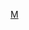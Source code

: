 {{Navbox Musical artist
| name   = 相叶雅纪
| state  = collapsed
| tracking = <includeonly>no</includeonly>
| title= [[相叶雅纪]]
| titlestyle= 
| background= non_performing_personnel
| group1 = 在播节目
| list1 = [[天才！志村动物园]] - [[相叶爱学习]] - {{Link-ja|岚·相叶雅纪的推荐！Arashi Remix|嵐・相葉雅紀のレコメン!アラシリミックス}} - {{Link-ja|～突击！初次见面综艺版～一见桑|〜突撃!はじめましてバラエティ〜イチゲンさん}} - {{Link-ja|Good! Sport|グッと!スポーツ}} - [[VS魂]]
| group2 = 停播节目
| list2 = {{Link-jp|爱LOVE小杰尼斯|愛LOVEジュニア}} - {{Link-jp|Music Jump|ミュージック・ジャンプ}} - {{Link-jp|SHOW-NEN J|SHOW-NEN J}} - {{Link-jp|Gyu！和我拥抱|Gyu!と抱きしめたい!}} - {{Link-jp|J的八点档|8時だJ}} - 京都的小餐馆之旅
| group3 = 电视剧
|  list3 = {{Link-ja|我们的勇气 未满都市|ぼくらの勇気 未満都市}} - {{Link-ja|少年们|少年たち}} - [[青春男孩#.E9.80.A3.E7.BA.8C.E5.8A.87|青春男孩]] - {{Link-ja|V之岚|Vの嵐}} - [[女婿大人]] - {{Link-ja|不良少年回母校|ヤンキー母校に帰る}} - [[我的乖乖女]] - [[最后的约定]] - [[王牌酒保#.E9.9B.BB.E8.A6.96.E5.8A.87|王牌酒保]] - [[三花猫福尔摩斯的推理]] - [[LAST HOPE]] - [[歡迎來我家#.E9.9B.BB.E8.A6.96.E5.8A.87|欢迎来我家]] - [[貴族偵探系列|貴族偵探]] - [[和田家的男人們]]
| group4 = 相关项目
| list4 = [[岚]] - [[杰尼斯事务所]]
}}
<noinclude>
[[Category:相叶雅纪| ]]
[[Category:岚相关模板|M]]
</noinclude>
